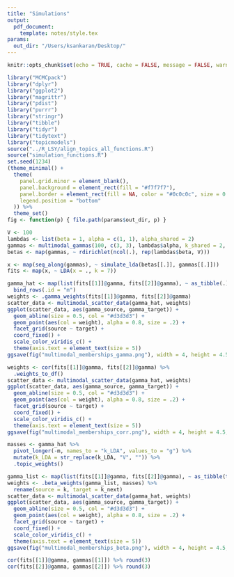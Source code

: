 ```yaml
---
title: "Simulations"
output:
  pdf_document:
    template: notes/style.tex
params:
  out_dir: "/Users/ksankaran/Desktop/"
---
```


```r
knitr::opts_chunk$set(echo = TRUE, cache = FALSE, message = FALSE, warning = FALSE, fig.width = 5, fig.height = 2)
```

```r
library("MCMCpack")
library("dplyr")
library("ggplot2")
library("magrittr")
library("pdist")
library("purrr")
library("stringr")
library("tibble")
library("tidyr")
library("tidytext")
library("topicmodels")
source("../R_LSY/align_topics_all_functions.R")
source("simulation_functions.R")
set.seed(1234)
(theme_minimal() + 
  theme(
    panel.grid.minor = element_blank(),
    panel.background = element_rect(fill = "#f7f7f7"),
    panel.border = element_rect(fill = NA, color = "#0c0c0c", size = 0.6),
    legend.position = "bottom"
  )) %>%
  theme_set()
fig <- function(p) { file.path(params$out_dir, p) }
```

```r
V <- 100
lambdas <- list(beta = 1, alpha = c(1, 1), alpha_shared = 2)
gammas <- multimodal_gammas(100, c(3, 3), lambdas$alpha, k_shared = 2, alpha_shared = lambdas$alpha_shared)
betas <- map(gammas, ~ rdirichlet(ncol(.), rep(lambdas$beta, V)))
```

```r
x <- map(seq_along(gammas), ~ simulate_lda(betas[[.]], gammas[[.]]))
fits <- map(x, ~ LDA(x = ., k = 7))
```


```r
gamma_hat <- map(list(fits[[1]]@gamma, fits[[2]]@gamma), ~ as_tibble(.)) %>%
  bind_rows(.id = "m")
weights <- .gamma_weights(fits[[1]]@gamma, fits[[2]]@gamma)
scatter_data <- multimodal_scatter_data(gamma_hat, weights)
ggplot(scatter_data, aes(gamma_source, gamma_target)) +
  geom_abline(size = 0.5, col = "#d3d3d3") +
  geom_point(aes(col = weight), alpha = 0.8, size = .2) +
  facet_grid(source ~ target) +
  coord_fixed() +
  scale_color_viridis_c() +
  theme(axis.text = element_text(size = 5))
ggsave(fig("multimodal_memberships_gamma.png"), width = 4, height = 4.5, dpi = 600)
```
```r
weights <- cor(fits[[1]]@gamma, fits[[2]]@gamma) %>%
  .weights_to_df()
scatter_data <- multimodal_scatter_data(gamma_hat, weights)
ggplot(scatter_data, aes(gamma_source, gamma_target)) +
  geom_abline(size = 0.5, col = "#d3d3d3") +
  geom_point(aes(col = weight), alpha = 0.8, size = .2) +
  facet_grid(source ~ target) +
  coord_fixed() +
  scale_color_viridis_c() +
  theme(axis.text = element_text(size = 5))
ggsave(fig("multimodal_memberships_corr.png"), width = 4, height = 4.5, dpi = 600)
```

```r
masses <- gamma_hat %>%
  pivot_longer(-m, names_to = "k_LDA", values_to = "g") %>%
  mutate(k_LDA = str_replace(k_LDA, "V", "")) %>%
  .topic_weights()

gamma_list <- map(list(fits[[1]]@gamma, fits[[2]]@gamma), ~ as_tibble(t(.)))
weights <- .beta_weights(gamma_list, masses) %>%
  rename(source = k, target = k_next)
scatter_data <- multimodal_scatter_data(gamma_hat, weights)
ggplot(scatter_data, aes(gamma_source, gamma_target)) +
  geom_abline(size = 0.5, col = "#d3d3d3") +
  geom_point(aes(col = weight), alpha = 0.8, size = .2) +
  facet_grid(source ~ target) +
  coord_fixed() +
  scale_color_viridis_c() +
  theme(axis.text = element_text(size = 5))
ggsave(fig("multimodal_memberships_beta.png"), width = 4, height = 4.5, dpi = 600)
```
```r
cor(fits[[1]]@gamma, gammas[[1]]) %>% round(3)
cor(fits[[2]]@gamma, gammas[[2]]) %>% round(3)
```
